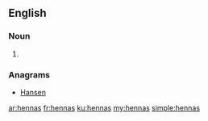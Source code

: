 ==English==

===Noun===
{{head|en}}

# {{plural of|henna}}

===Anagrams===
* [[Hansen#English|Hansen]]

[[ar:hennas]]
[[fr:hennas]]
[[ku:hennas]]
[[my:hennas]]
[[simple:hennas]]